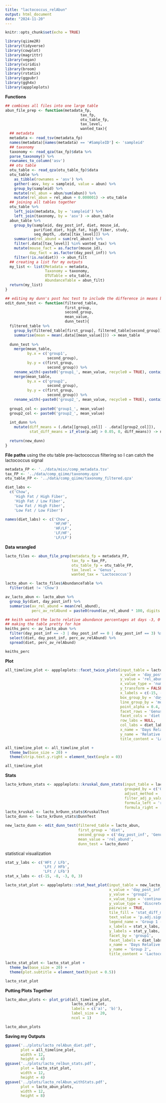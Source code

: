 ```yaml
---
title: "lactococcus_relAbun"
output: html_document
date: "2024-11-20"
---
```


```r
knitr::opts_chunk$set(echo = TRUE)
```

```r
library(qiime2R)
library(tidyverse)
library(cowplot)
library(magrittr)
library(vegan)
library(viridis)
library(broom)
library(rstatix)
library(ggpubr)
library(ggh4x)
library(apppleplots)
```

**Functions**
```r
## combines all files into one large table
abun_file_prep <- function(metadata_fp,
                                  tax_fp,
                                  otu_table_fp,
                                  tax_level,
                                  wanted_tax){
  ## metadata
  metadata <- read_tsv(metadata_fp)
  names(metadata)[names(metadata) == '#SampleID'] <- 'sampleid'
  ## taxonomy
  taxonomy <- read_qza(tax_fp)$data %>% 
  parse_taxonomy() %>% 
  rownames_to_column('asv')
  ## otu table 
  otu_table <- read_qza(otu_table_fp)$data
  otu_table %>% 
    as_tibble(rownames = 'asv') %>% 
    gather(-asv, key = sampleid, value = abun) %>% 
    group_by(sampleid) %>% 
    mutate(rel_abun = abun/sum(abun)) %>% 
    mutate(rel_abun = rel_abun + 0.000001) -> otu_table
  ## joining all tables together 
  otu_table %>% 
    left_join(metadata, by = 'sampleid') %>% 
    left_join(taxonomy, by = 'asv') -> abun_table
  abun_table %>% 
    group_by(sampleid, day_post_inf, diet, mouse_id, 
             purified_diet, high_fat, high_fiber, study,
             seq_depth, .data[[tax_level]]) %>% 
    summarise(rel_abund = sum(rel_abun)) %>% 
    filter(.data[[tax_level]] %in% wanted_tax) %>% 
    mutate(mouse_fact = as.factor(mouse_id),
           day_fact = as.factor(day_post_inf)) %>% 
    filter(!is.na(diet)) -> abun_filt
  ## creating a list for my outputs
  my_list <- list(Metadata = metadata,
                  Taxonomy = taxonomy,
                  OTUTable = otu_table,
                  AbundanceTable = abun_filt)
  return(my_list)
}

## editing my dunn's post hoc test to include the difference in means between groups 
edit_dunn_test <- function(filtered_table,
                           first_group,
                           second_group,
                           mean_value,
                           dunn_test){
  filtered_table %>% 
    group_by(filtered_table[first_group], filtered_table[second_group]) %>% 
    summarise(mean = mean(.data[[mean_value]])) -> mean_table
  
  dunn_test %>% 
    merge(mean_table, 
          by.x = c('group1',
                   second_group),
          by.y = c(first_group,
                   second_group)) %>% 
    rename_with(~paste0('group1_', mean_value, recycle0 = TRUE), contains('mean')) %>% 
    merge(mean_table,
          by.x = c('group2',
                   second_group),
          by.y = c(first_group,
                   second_group)) %>% 
    rename_with(~paste0('group2_', mean_value, recycle0 = TRUE), contains('mean')) -> int_dunn
  
  group1_col <- paste0('group1_', mean_value)
  group2_col <- paste0('group2_', mean_value)
  
  int_dunn %>% 
    mutate(diff_means = (.data[[group1_col]] - .data[[group2_col]]),
           stat_diff_means = if_else(p.adj > 0.05, 0, diff_means)) -> new_dunn
  
  return(new_dunn)
}
```

**File paths**
using the otu table pre-lactococcus filtering so I can catch the lactococcus signal
```r
metadata_FP <- '../data/misc/comp_metadata.tsv'
tax_FP <- '../data/comp_qiime/taxonomy.qza'
otu_table_FP <- '../data/comp_qiime/taxonomy_filtered.qza'

diet_labs <- 
  c('Chow', 
    'High Fat / High Fiber', 
    'High Fat / Low Fiber', 
    'Low Fat / High Fiber', 
    'Low Fat / Low Fiber')

names(diet_labs) <- c('Chow',
                      'HF/HF',
                      'HF/LF',
                      'LF/HF',
                      'LF/LF')
```

**Data wrangled**
```r
lacto_files <- abun_file_prep(metadata_fp = metadata_FP,
                              tax_fp = tax_FP,
                              otu_table_fp = otu_table_FP,
                              tax_level = 'Genus',
                              wanted_tax = 'Lactococcus')

lacto_abun <- lacto_files$AbundanceTable %>% 
  filter(diet != 'Chow')

av_lacto_abun <- lacto_abun %>% 
  group_by(diet, day_post_inf) %>% 
  summarise(av_rel_abund = mean(rel_abund),
            perc_av_relAbund = paste0(round(av_rel_abund * 100, digits = 3), '%'))

## keith wanted the lacto relative abundance percentages at days -3, 0 and 3 so this is me getting them and 
## making the table pretty for him 
keiths_perc <- av_lacto_abun %>% 
  filter(day_post_inf == -3 | day_post_inf == 0 | day_post_inf == 3) %>% 
  select(diet, day_post_inf, perc_av_relAbund) %>% 
  spread(diet, perc_av_relAbund)

keiths_perc
```

**Plot**
```r
all_timeline_plot <- apppleplots::facet_twice_plots(input_table = lacto_abun,
                                                    x_value = 'day_post_inf',
                                                    y_value = 'rel_abund',
                                                    x_value_type = 'numeric',
                                                    y_transform = FALSE,
                                                    x_labels = c(-15, -8, -3, 0, 3),
                                                    box_group_by = 'day_post_inf',
                                                    line_group_by = 'mouse_id',
                                                    point_alpha = 0.4,
                                                    facet_rows = 'Genus',
                                                    facet_cols = 'diet',
                                                    row_labs = NULL,
                                                    col_labs = diet_labs,
                                                    x_name = 'Days Relative to Infection',
                                                    y_name = 'Relative Abundance',
                                                    title_content = 'Lactococcus Relative Abundance')

all_timeline_plot <- all_timeline_plot +
  theme_bw(base_size = 20) +
  theme(strip.text.y.right = element_text(angle = 0))

all_timeline_plot
```

**Stats**
```r
lacto_krDunn_stats <- apppleplots::kruskal_dunn_stats(input_table = lacto_abun,
                                                      grouped_by = c('Genus', 'day_post_inf'),
                                                      adjust_method = 'BH',
                                                      filter_adj_p_value = FALSE,
                                                      formula_left = 'rel_abund',
                                                      formula_right = 'diet')
lacto_kruskal <- lacto_krDunn_stats$KruskalTest
lacto_dunn <- lacto_krDunn_stats$DunnTest

new_lacto_dunn <- edit_dunn_test(filtered_table = lacto_abun,
                                 first_group = 'diet',
                                 second_group = c('day_post_inf', 'Genus'),
                                 mean_value = 'rel_abund',
                                 dunn_test = lacto_dunn)
```

statistical visualization
```r
stat_y_labs <- c('HFt / LFb',
                 'LFt / HFb',
                 'LFt / LFb')
stat_x_labs <- c(-15, -8, -3, 0, 3)

lacto_stat_plot <- apppleplots::stat_heat_plot(input_table = new_lacto_dunn,
                                               x_value = 'day_post_inf',
                                               y_value = 'group2',
                                               x_value_type = 'continuous',
                                               y_value_type = 'discrete',
                                               pairwise = TRUE,
                                               tile_fill = 'stat_diff_means',
                                               text_value = 'p.adj.signif',
                                               legend_name = 'Group 1 -\nGroup2',
                                               x_labels = stat_x_labs,
                                               y_labels = stat_y_labs,
                                               facet_by = 'group1',
                                               facet_labels = diet_labs,
                                               x_name = 'Days Relative to Infection',
                                               y_name = 'Group 2',
                                               title_content = 'Lactococcus Comparisons')

lacto_stat_plot <- lacto_stat_plot +
  theme_bw(base_size = 20) +
  theme(plot.subtitle = element_text(hjust = 0.5))

lacto_stat_plot
```

**Putting Plots Together**
```r
lacto_abun_plots <- plot_grid(all_timeline_plot,
                              lacto_stat_plot,
                              labels = c('a)', 'b)'),
                              label_size = 20,
                              ncol = 1)

lacto_abun_plots
```


**Saving my Outputs**
```r
ggsave('../plots/lacto_relAbun_diet.pdf',
       plot = all_timeline_plot,
       width = 12,
       height = 4)
ggsave('../plots/lacto_relbun_stats.pdf',
       plot = lacto_stat_plot,
       width = 12,
       height = 4)
ggsave('../plots/lacto_relAbun_withStats.pdf',
       plot = lacto_abun_plots,
       width = 12,
       height = 8)
```

